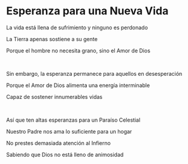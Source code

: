 # Esperanza para una Nueva Vida

La vida está llena de sufrimiento y ninguno es perdonado

La Tierra apenas sostiene a su gente

Porque el hombre no necesita grano, sino el Amor de Dios

<p></p>

<br />

Sin embargo, la esperanza permanece para aquellos en desesperación

Porque el Amor de Dios alimenta una energía interminable

Capaz de sostener innumerables vidas

<p></p>

<br />

Así que ten altas esperanzas para un Paraíso Celestial

Nuestro Padre nos ama lo suficiente para un hogar

No prestes demasiada atención al Infierno

Sabiendo que Dios no está lleno de animosidad